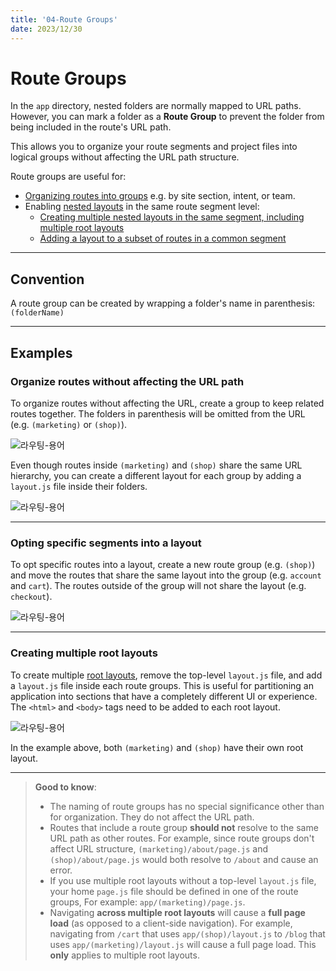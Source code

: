 ```yaml
---
title: '04-Route Groups'
date: 2023/12/30
---
```


# Route Groups

In the `app` directory, nested folders are normally mapped to URL paths. However, you can mark a folder as a **Route Group** to prevent the folder from being included in the route's URL path.

This allows you to organize your route segments and project files into logical groups without affecting the URL path structure.

Route groups are useful for:

- [Organizing routes into groups](#organize-routes-without-affecting-the-url-path) e.g. by site section, intent, or team.
- Enabling [nested layouts](/docs/app/building-your-application/routing/pages-and-layouts) in the same route segment level:
  - [Creating multiple nested layouts in the same segment, including multiple root layouts](#creating-multiple-root-layouts)
  - [Adding a layout to a subset of routes in a common segment](#opting-specific-segments-into-a-layout)

---

## Convention

A route group can be created by wrapping a folder's name in parenthesis: `(folderName)`

---

## Examples

### Organize routes without affecting the URL path

To organize routes without affecting the URL, create a group to keep related routes together. The folders in parenthesis will be omitted from the URL (e.g. `(marketing)` or `(shop)`).

![라우팅-용어](https://nextjs.org/_next/image?url=%2Fdocs%2Flight%2Froute-group-organisation.png&w=3840&q=75&dpl=dpl_AGVpExNSxGb3dC5jrZYnL2rzPEsj)

Even though routes inside `(marketing)` and `(shop)` share the same URL hierarchy, you can create a different layout for each group by adding a `layout.js` file inside their folders.

![라우팅-용어](https://nextjs.org/_next/image?url=%2Fdocs%2Flight%2Froute-group-multiple-layouts.png&w=3840&q=75&dpl=dpl_AGVpExNSxGb3dC5jrZYnL2rzPEsj)

---

### Opting specific segments into a layout

To opt specific routes into a layout, create a new route group (e.g. `(shop)`) and move the routes that share the same layout into the group (e.g. `account` and `cart`). The routes outside of the group will not share the layout (e.g. `checkout`).

![라우팅-용어](https://nextjs.org/_next/image?url=%2Fdocs%2Flight%2Froute-group-opt-in-layouts.png&w=3840&q=75&dpl=dpl_AGVpExNSxGb3dC5jrZYnL2rzPEsj)

---

### Creating multiple root layouts

To create multiple [root layouts](/docs/app/building-your-application/routing/pages-and-layouts#root-layout-required), remove the top-level `layout.js` file, and add a `layout.js` file inside each route groups. This is useful for partitioning an application into sections that have a completely different UI or experience. The `<html>` and `<body>` tags need to be added to each root layout.

![라우팅-용어](https://nextjs.org/_next/image?url=%2Fdocs%2Flight%2Froute-group-multiple-root-layouts.png&w=3840&q=75&dpl=dpl_AGVpExNSxGb3dC5jrZYnL2rzPEsj)

In the example above, both `(marketing)` and `(shop)` have their own root layout.

---

> **Good to know**:
>
> - The naming of route groups has no special significance other than for organization. They do not affect the URL path.
> - Routes that include a route group **should not** resolve to the same URL path as other routes. For example, since route groups don't affect URL structure, `(marketing)/about/page.js` and `(shop)/about/page.js` would both resolve to `/about` and cause an error.
> - If you use multiple root layouts without a top-level `layout.js` file, your home `page.js` file should be defined in one of the route groups, For example: `app/(marketing)/page.js`.
> - Navigating **across multiple root layouts** will cause a **full page load** (as opposed to a client-side navigation). For example, navigating from `/cart` that uses `app/(shop)/layout.js` to `/blog` that uses `app/(marketing)/layout.js` will cause a full page load. This **only** applies to multiple root layouts.
